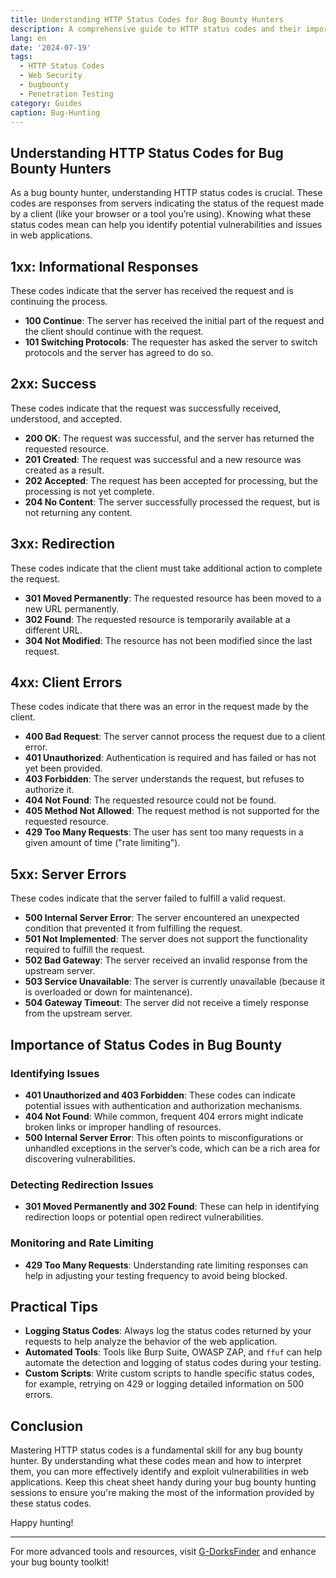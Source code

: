 ```yaml
---
title: Understanding HTTP Status Codes for Bug Bounty Hunters
description: A comprehensive guide to HTTP status codes and their importance in web application penetration testing
lang: en
date: '2024-07-19'
tags:
  - HTTP Status Codes
  - Web Security
  - bugbounty
  - Penetration Testing
category: Guides
caption: Bug-Hunting
---
```



## Understanding HTTP Status Codes for Bug Bounty Hunters

As a bug bounty hunter, understanding HTTP status codes is crucial. These codes are responses from servers indicating the status of the request made by a client (like your browser or a tool you’re using). Knowing what these status codes mean can help you identify potential vulnerabilities and issues in web applications.

## 1xx: Informational Responses

These codes indicate that the server has received the request and is continuing the process.

- **100 Continue**: The server has received the initial part of the request and the client should continue with the request.
- **101 Switching Protocols**: The requester has asked the server to switch protocols and the server has agreed to do so.

## 2xx: Success

These codes indicate that the request was successfully received, understood, and accepted.

- **200 OK**: The request was successful, and the server has returned the requested resource.
- **201 Created**: The request was successful and a new resource was created as a result.
- **202 Accepted**: The request has been accepted for processing, but the processing is not yet complete.
- **204 No Content**: The server successfully processed the request, but is not returning any content.

## 3xx: Redirection

These codes indicate that the client must take additional action to complete the request.

- **301 Moved Permanently**: The requested resource has been moved to a new URL permanently.
- **302 Found**: The requested resource is temporarily available at a different URL.
- **304 Not Modified**: The resource has not been modified since the last request.

## 4xx: Client Errors

These codes indicate that there was an error in the request made by the client.

- **400 Bad Request**: The server cannot process the request due to a client error.
- **401 Unauthorized**: Authentication is required and has failed or has not yet been provided.
- **403 Forbidden**: The server understands the request, but refuses to authorize it.
- **404 Not Found**: The requested resource could not be found.
- **405 Method Not Allowed**: The request method is not supported for the requested resource.
- **429 Too Many Requests**: The user has sent too many requests in a given amount of time ("rate limiting").

## 5xx: Server Errors

These codes indicate that the server failed to fulfill a valid request.

- **500 Internal Server Error**: The server encountered an unexpected condition that prevented it from fulfilling the request.
- **501 Not Implemented**: The server does not support the functionality required to fulfill the request.
- **502 Bad Gateway**: The server received an invalid response from the upstream server.
- **503 Service Unavailable**: The server is currently unavailable (because it is overloaded or down for maintenance).
- **504 Gateway Timeout**: The server did not receive a timely response from the upstream server.

## Importance of Status Codes in Bug Bounty

### Identifying Issues

- **401 Unauthorized and 403 Forbidden**: These codes can indicate potential issues with authentication and authorization mechanisms.
- **404 Not Found**: While common, frequent 404 errors might indicate broken links or improper handling of resources.
- **500 Internal Server Error**: This often points to misconfigurations or unhandled exceptions in the server’s code, which can be a rich area for discovering vulnerabilities.

### Detecting Redirection Issues

- **301 Moved Permanently and 302 Found**: These can help in identifying redirection loops or potential open redirect vulnerabilities.

### Monitoring and Rate Limiting

- **429 Too Many Requests**: Understanding rate limiting responses can help in adjusting your testing frequency to avoid being blocked.

## Practical Tips

- **Logging Status Codes**: Always log the status codes returned by your requests to help analyze the behavior of the web application.
- **Automated Tools**: Tools like Burp Suite, OWASP ZAP, and `ffuf` can help automate the detection and logging of status codes during your testing.
- **Custom Scripts**: Write custom scripts to handle specific status codes, for example, retrying on 429 or logging detailed information on 500 errors.

## Conclusion

Mastering HTTP status codes is a fundamental skill for any bug bounty hunter. By understanding what these codes mean and how to interpret them, you can more effectively identify and exploit vulnerabilities in web applications. Keep this cheat sheet handy during your bug bounty hunting sessions to ensure you're making the most of the information provided by these status codes.

Happy hunting!

---

For more advanced tools and resources, visit [G-DorksFinder](https://gdorks.imaltaf.site/) and enhance your bug bounty toolkit!
